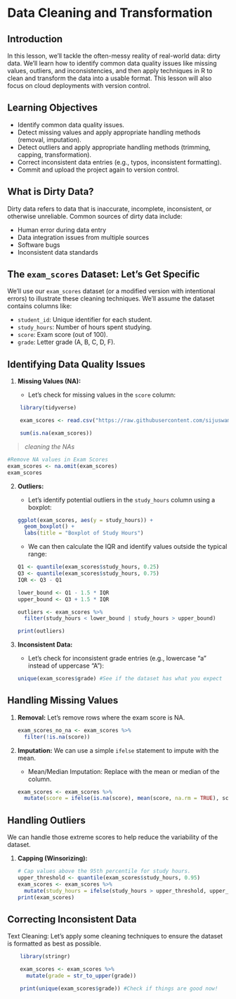 # Data Cleaning and Transformation

## Introduction

In this lesson, we'll tackle the often-messy reality of real-world data: dirty data. We'll learn how to identify common data quality issues like missing values, outliers, and inconsistencies, and then apply techniques in R to clean and transform the data into a usable format. This lesson will also focus on cloud deployments with version control.

## Learning Objectives

*   Identify common data quality issues.
*   Detect missing values and apply appropriate handling methods (removal, imputation).
*   Detect outliers and apply appropriate handling methods (trimming, capping, transformation).
*   Correct inconsistent data entries (e.g., typos, inconsistent formatting).
*   Commit and upload the project again to version control.

## What is Dirty Data?

Dirty data refers to data that is inaccurate, incomplete, inconsistent, or otherwise unreliable. Common sources of dirty data include:

*   Human error during data entry
*   Data integration issues from multiple sources
*   Software bugs
*   Inconsistent data standards

## The `exam_scores` Dataset: Let's Get Specific

We'll use our `exam_scores` dataset (or a modified version with intentional errors) to illustrate these cleaning techniques. We'll assume the dataset contains columns like:

*   `student_id`: Unique identifier for each student.
*   `study_hours`: Number of hours spent studying.
*   `score`: Exam score (out of 100).
*   `grade`: Letter grade (A, B, C, D, F).

## Identifying Data Quality Issues

1.  **Missing Values (NA):**

    *   Let's check for missing values in the `score` column:

```r
    library(tidyverse)

    exam_scores <- read.csv("https://raw.githubusercontent.com/sijuswamyresearch/R-for-Data-Analytics/refs/heads/main/data/exam_scores.csv")

    sum(is.na(exam_scores))
```

>*cleaning the NAs*

```r
#Remove NA values in Exam Scores
exam_scores <- na.omit(exam_scores)
exam_scores
```


2.  **Outliers:**

    *   Let's identify potential outliers in the `study_hours` column using a boxplot:

    ```r
    ggplot(exam_scores, aes(y = study_hours)) +
      geom_boxplot() +
      labs(title = "Boxplot of Study Hours")
    ```

    *   We can then calculate the IQR and identify values outside the typical range:

    ```r
    Q1 <- quantile(exam_scores$study_hours, 0.25)
    Q3 <- quantile(exam_scores$study_hours, 0.75)
    IQR <- Q3 - Q1

    lower_bound <- Q1 - 1.5 * IQR
    upper_bound <- Q3 + 1.5 * IQR

    outliers <- exam_scores %>%
      filter(study_hours < lower_bound | study_hours > upper_bound)

    print(outliers)
    ```

3.  **Inconsistent Data:**

    *   Let's check for inconsistent grade entries (e.g., lowercase "a" instead of uppercase "A"):

    ```r
    unique(exam_scores$grade) #See if the dataset has what you expect
    ```

## Handling Missing Values

1.  **Removal:** Let's remove rows where the exam score is NA.

    ```r
    exam_scores_no_na <- exam_scores %>%
      filter(!is.na(score))
    ```

2.  **Imputation:** We can use a simple `ifelse` statement to impute with the mean.

    *   Mean/Median Imputation: Replace with the mean or median of the column.

    ```r
    exam_scores <- exam_scores %>%
      mutate(score = ifelse(is.na(score), mean(score, na.rm = TRUE), score))
    ```

## Handling Outliers

We can handle those extreme scores to help reduce the variability of the dataset.

1.  **Capping (Winsorizing):**

    ```r
    # Cap values above the 95th percentile for study hours.
    upper_threshold <- quantile(exam_scores$study_hours, 0.95)
    exam_scores <- exam_scores %>%
      mutate(study_hours = ifelse(study_hours > upper_threshold, upper_threshold, study_hours))
    print(exam_scores)
    ```

## Correcting Inconsistent Data

Text Cleaning:
Let's apply some cleaning techniques to ensure the dataset is formatted as best as possible.

```r
    library(stringr)

    exam_scores <- exam_scores %>%
      mutate(grade = str_to_upper(grade))

    print(unique(exam_scores$grade)) #Check if things are good now!
```

